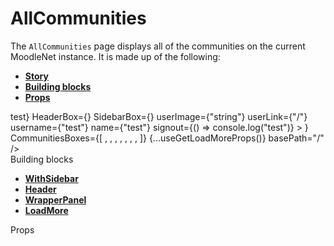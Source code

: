 

<Meta title="Pages|AllCommunities" component={AllCommunities} />

# AllCommunities

The `AllCommunities` page displays all of the communities on the current MoodleNet instance. It is made up of the following:

- **[Story](#story)**
- **[Building blocks](#modules)**
- **[Props](#props)**

<Preview>
  <Story name="AllCommunities page">
    <WithSidebar
      SearchBox={<h1>test</h1>}
      HeaderBox={<MainHeader {...getMainHeaderProps()} />}
      SidebarBox={<Sidebar {...useGetSidebarProps()} />}
      userImage={"string"}
      userLink={"/"}
      username={"test"}
      name={"test"}
      signout={() => console.log("test")}
    >
      <AllCommunities
        Header={<Header name="All Communities" />}
        CommunitiesBoxes={[
          <Community {...CommunityPreviewProps()} />,
          <Community {...CommunityPreviewProps()} />,
          <Community {...CommunityPreviewProps()} />,
          <Community {...CommunityPreviewProps()} />,
          <Community {...CommunityPreviewProps()} />,
          <Community {...CommunityPreviewProps()} />,
          <Community {...CommunityPreviewProps()} />,
        ]}
        {...useGetLoadMoreProps()}
        basePath="/"
      />
    </WithSidebar>
  </Story>
</Preview>

<div id="modules">Building blocks</div>

- **[WithSidebar](#)**
- **[Header](#)**
- **[WrapperPanel](#)**
- **[LoadMore](#)**

<div id="props">Props</div>

<Props of={AllCommunities} />
